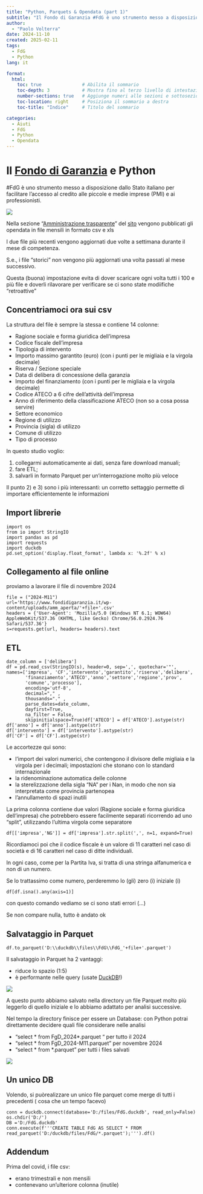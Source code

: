 ```yaml
---
title: "Python, Parquets & Opendata (part 1)"
subtitle: "Il Fondo di Garanzia #FdG è uno strumento messo a disposizione dallo Stato italiano per facilitare l’accesso al credito alle piccole e medie imprese (PMI) e ai professionisti. Nella sezione…"
author:
  - "Paolo Volterra"
date: 2024-11-10
created: 2025-02-11
tags:
  - FdG
  - Python
lang: it

format:
  html:
    toc: true               # Abilita il sommario
    toc-depth: 3            # Mostra fino al terzo livello di intestazioni
    number-sections: true   # Aggiunge numeri alle sezioni e sottosezioni
    toc-location: right     # Posiziona il sommario a destra
    toc-title: "Indice"     # Titolo del sommario

categories:
  - Aiuti
  - FdG
  - Python
  - Opendata
---
```


# Il [Fondo di Garanzia](https://www.fondidigaranzia.it/) e Python

#FdG è uno strumento messo a disposizione dallo Stato italiano per facilitare l’accesso al credito alle piccole e medie imprese (PMI) e ai professionisti.

![](./media/1.png)

Nella sezione “[Amministrazione trasparente](https://www.fondidigaranzia.it/amministrazione-trasparente/)” del [sito](http://www.fondidigaranzia.it/) vengono pubblicati gli opendata in file mensili in formato csv e xls

I due file più recenti vengono aggiornati due volte a settimana durante il mese di competenza.

S.e., i file “storici” non vengono più aggiornati una volta passati al mese successivo.

Questa (buona) impostazione evita di dover scaricare ogni volta tutti i 100 e più file e doverli rilavorare per verificare se ci sono state modiifiche “retroattive”

## **Concentriamoci ora sui csv**

La struttura del file è sempre la stessa e contiene 14 colonne:

- Ragione sociale e forma giuridica dell’impresa
- Codice fiscale dell’impresa
- Tipologia di intervento
- Importo massimo garantito (euro) (con i punti per le migliaia e la virgola decimale)
- Riserva / Sezione speciale
- Data di delibera di concessione della garanzia
- Importo del finanziamento (con i punti per le migliaia e la virgola decimale)
- Codice ATECO a 6 cifre dell’attività dell’impresa
- Anno di riferimento della classificazione ATECO (non so a cosa possa servire)
- Settore economico
- Regione di utilizzo
- Provincia (sigla) di utilizzo
- Comune di utilizzo
- Tipo di processo

In questo studio voglio:

1. collegarmi automaticamente ai dati, senza fare download manuali;
2. fare ETL;
3. salvarli in formato Parquet per un’interrogazione molto più veloce

Il punto 2) e 3) sono i più interessanti: un corretto settaggio permette di importare efficientemente le informazioni

## **Import librerie**

```
import os
from io import StringIO
import pandas as pd
import requests
import duckdb
pd.set_option('display.float_format', lambda x: '%.2f' % x)
```

## **Collegamento al file online**

proviamo a lavorare il file di novembre 2024

```
file = ("2024-M11")
url='https://www.fondidigaranzia.it/wp-content/uploads/amm_aperta/'+file+'.csv'
headers = {'User-Agent': 'Mozilla/5.0 (Windows NT 6.1; WOW64) AppleWebKit/537.36 (KHTML, like Gecko) Chrome/56.0.2924.76 Safari/537.36'}
s=requests.get(url, headers= headers).text
```

## **ETL**

```
date_column = ['delibera']
df = pd.read_csv(StringIO(s), header=0, sep=',', quotechar='"',
names=['impresa', 'CF','intervento','garantito','riserva','delibera',
       'finanziamento','ATECO','anno','settore','regione','prov',
       'comune','processo'],
       encoding='utf-8', 
       decimal="," , 
       thousands="." , 
       parse_dates=date_column, 
       dayfirst=True, 
       na_filter = False, 
       skipinitialspace=True)df['ATECO'] = df['ATECO'].astype(str)
df['anno'] = df['anno'].astype(str)
df['intervento'] = df['intervento'].astype(str)
df['CF'] = df['CF'].astype(str)
```

Le accortezze qui sono:

- l’import dei valori numerici, che contengono il divisore delle migliaia e la virgola per i decimali; impostazioni che stonano con lo standard internazionale
- la ridenominazione automatica delle colonne
- la sterelizzazione della sigla “NA” per i Nan, in modo che non sia interpretata come provincia partenopea
- l’annullamento di spazi inutili

La prima colonna contiene due valori (Ragione sociale e forma giuridica dell’impresa) che potrebbero essere facilmente separati ricorrendo ad uno “split”, utilizzando l’ultima virgola come separatore

```
df[['impresa','NG']] = df['impresa'].str.split(',', n=1, expand=True)
```

Ricordiamoci poi che il codice fiscale è un valore di 11 caratteri nel caso di società e di 16 caratteri nel caso di ditte individuali.

In ogni caso, come per la Partita Iva, si tratta di una stringa alfanumerica e non di un numero.

Se lo trattassimo come numero, perderemmo lo (gli) zero (i) iniziale (i)

```
df[df.isna().any(axis=1)]
```

con questo comando vediamo se ci sono stati errori (…)

Se non compare nulla, tutto è andato ok

## **Salvataggio in Parquet**

```
df.to_parquet('D:\\duckdb\\files\\FdG\\FdG_'+file+'.parquet')
```

Il salvataggio in Parquet ha 2 vantaggi:

- riduce lo spazio (1:5)
- è performante nelle query (usate [DuckDB](https://duckdb.org/)!)

![](https://miro.medium.com/v2/resize:fit:700/1*de-H8dvryeqSlV0eeI1pLw.png)

A questo punto abbiamo salvato nella directory un file Parquet molto più leggerlo di quello iniziale e lo abbiamo adattato per analisi successive.

Nel tempo la directory finisce per essere un Database: con Python potrai direttamente decidere quali file considerare nelle analisi

- “select \* from FgD\_2024\*.parquet “ per tutto il 2024
- “select \* from FgD\_2024-M11.parquet” per novembre 2024
- “select \* from \*.parquet” per tutti i files salvati

![](https://miro.medium.com/v2/resize:fit:700/1*XN3uMAHvZZE5kSqU8xO7PA.png)

## Un unico DB

Volendo, si puòrealizzare un unico file parquet come merge di tutti i precedenti ( cosa che un tempo facevo)

```
conn = duckdb.connect(database='D:/files/FdG.duckdb', read_only=False)
os.chdir('D:/')
DB ='D:/FdG.duckdb'
conn.execute(f'''CREATE TABLE FdG AS SELECT * FROM read_parquet('D:/duckdb/files/FdG/*.parquet');''').df()
```

## **Addendum**

Prima del covid, i file csv:

- erano trimestrali e non mensili
- contenevano un’ulteriore colonna (inutile)